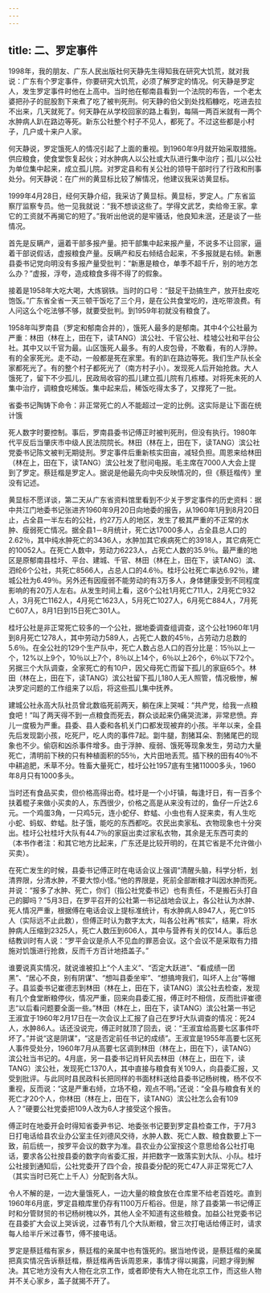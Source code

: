 ```yaml
---
---
---
```

title: 二、罗定事件
---



1998年，我的朋友、广东人民出版社何天静先生得知我在研究大饥荒，就对我说：广东有个罗定事件，你要研究大饥荒，必须了解罗定的情况。何天静是罗定人，发生罗定事件时他在上高中。当时他在郁南县看到一个法院的布告，一个老太婆把孙子的屁股割下来煮了吃了被判死刑。何天静的伯父到处找稻糠吃，吃进去拉不出来，几天就死了。何天静在从学校回家的路上看到，每隔一两百米就有一两个水肿病人趴在路边等死。新东公社整个村子不见人，都死了。不过这些都是小村子，几户或十来户人家。

何天静说，罗定饿死人的情况引起了上面的重视。到1960年9月就开始采取措施。供应粮食，使食堂恢复起伙；对水肿病人以公社或大队进行集中治疗；孤儿以公社为单位集中起来，成立孤儿院。对罗定县和有关公社的领导干部时行了行政和刑事处分。何天静说：在广州的黄显标比较了解情况，他建议我采访黄显标。

1999年4月28日，经何天静介绍，我采访了黄显标。黄显标，罗定人。广东省监察厅监察专员。他一见我就说：“我不想谈这些了。学得文武艺，卖给帝王家。拿它的工资就不再揭它的短了。”我听出他说的是牢骚话，他良知未泯，还是谈了一些情况。

首先是反瞒产，逼着干部多报产量。把干部集中起来报产量，不说多不让回家，逼着干部说假话，虚报粮食产量。反瞒产和反右倾结合起来，不多报就是右倾。新惠县委书记党向明没有多报产量受批判：“新惠是粮仓，单季不超千斤，别的地方怎么办？”虚报，浮夸，造成粮食多得不得了的假象。

接着是1958年大吃大喝，大炼钢铁。当时的口号：“鼓足干劲搞生产，放开肚皮吃饱饭。”广东省全省一天三顿干饭吃了三个月，是在公共食堂吃的，连吃带浪费。有人问这么个吃法够不够，就要受批判。到1959年初就没有粮食了。

1958年叫罗南县（罗定和郁南合并的），饿死人最多的是郁南。其中4个公社最为严重：林田（林在上，田在下，读TANG）滨公社、千官公社、桂墟公社和平台公社。其中又以千官为最。山区饿死人最多。有的人皮包骨，不敢看，有的人浮肿。有的全家死光。走不动，一般都是死在家里。有的趴在路边等死。我们生产队长全家都死光了。有的整个村子都死光了（南方村子小）。发现死人后开始抢救。大人饿死了，留下不少孤儿，民政局收容的孤儿建立孤儿院有几栋楼。对将死未死的人集中治疗，调粮食吃稀饭。集中起来后，稀饭吃得太多了，又撑死了一批。

省委书记陶铸下命令：非正常死亡的人不能超过一定的比例。这实际是让下面在统计饿

死人数字时要控制。事后，罗南县委书记傅正时被判死刑，但没有执行。1980年代平反后当肇庆市中级人民法院院长。林田（林在上，田在下，读TANG）滨公社党委书记陈文被判无期徒刑。罗定事件后重新核实田亩，减轻负担。周恩来给林田（林在上，田在下，读TANG）滨公社发了慰问电报。毛主席在7000人大会上提到了罗定。蔡廷楷是罗定人。据说是他最先向中央反映情况的，但《蔡廷楷传》里没有记述。

黄显标不愿详谈，第二天从广东省资料馆里看到不少关于罗定事件的历史资料：据中共江门地委书记张进齐1960年9月20日向地委的报告，从1960年1月到8月20日止，占全县一半左右的公社，约27万人的地区，发生了极其严重的不正常的水肿、瘦弱死亡情况。据全县1－8月统计，死亡达17000多人，占全县总人口的2.62％，其中纯水肿死亡的3436人，水肿加其它疾病死亡的3918人，其它病死亡的10052人。在死亡人数中，劳动力6223人，占死亡人数的35.9％。最严重的地区是原郁南县桂圩、平台、建城、千官、林田（林在上，田在下，读TANG）滨、泗纶6个公社，共死亡8566人，占总人口的4.6％。桂圩公社死亡率达6.92％，建城公社为6.49％。另外还有因瘦弱不能劳动的有3万多人，身体健康受到不同程度影响的有20万人左右。从发生时间上看，这6个公社1月死亡711人，2月死亡932人，3月死亡1162人，4月死亡1623人，5月死亡1027人，6月死亡884人，7月死亡607人，8月1日到15日死亡301人。

桂圩公社是非正常死亡较多的一个公社，据地委调查组调查，这个公社1960年1月到8月死亡1278人，其中劳动力589人，占死亡人数的45％，占劳动力总数的5.6％。在全公社的129个生产队中，死亡人数占总人口的百分比是：15％以上一个，12%以上9个，10％以上7个，8％以上14个，6％以上26个，6％以下72个。另据三个大队调查，全家死亡的有10户，因父母死亡而留下孤儿的家庭65个。林田（林在上，田在下，读TANG）滨公社留下孤儿180人无人照管，情况极惨，解决罗定问题的工作组来了以后，将这些孤儿集中抚养。

建城公社永高大队社员曾北数临死前两天，躺在床上哭喊：“共产党，给我一点粮食吧！”叫了两天得不到一点粮食而死去，群众谈起来仍痛哭流涕，非常悲愤。弃儿一度极为严重。县委、县人委和各机关门口都发现被弃的小孩。半年以来，全县先后发现劏小孩，吃死尸，吃人肉的事件7起。劏牛腿，割猪耳朵、割猪尾巴的现象也不少。偷窃和凶杀事件增多。由于浮肿、瘦弱、饿死等现象发生，劳动力大量死亡，清明前下秧的只有种植面积的55％，大片田地丢荒。插下秧的田有40％不中耕追肥，禾草不分。牲畜大量死亡，桂圩公社1957底有生猪11000多头，1960年8月只有1000多头。

当时还有食品买卖，但价格高得出奇。桂圩是一个小圩镇，每逢圩日，有一百多个扶着棍子来做小买卖的人，东西很少，价格之高是从来没有过的，鱼仔一斤达2.6元。一个鸡蛋3角，一只鸡5元，连小蛇仔、蚱蜢、小虫也有人捉来卖，有人生吃小蛇、蚂蚁、蚱蜢。肚子饿，能吃的东西都吃。农民出卖家私、衣物现象也十分突出。桂圩公社桂圩大队有44.7％的家庭出卖过家私衣物，其余是无东西可卖的（本书作者注：和其它地方比起来，广东还是比较开明的，在其它省是不允许做小买卖）。

在死亡发生的时候，县委书记傅正时在电话会议上强调“清醒头脑，科学分析，划清界限，分清水肿，不要大惊小怪。”他的界限是，死前全部断粮才叫因水肿而死。并说：“报多了水肿、死亡，你们（指公社党委书记）也有责任，不是搬石头打自己的脚吗？”5月3日，在罗平召开的公社第一书记战地会议上，各公社认为水肿、死人情况严重，根据傅在电话会议上提标准统计，有水肿病人8947人，死亡915人（实际远不止此数），但傅正时认为数字太大，叫各公社再“核实”，结果，将水肿病人压缩到2325人，死亡人数压到606人，其中与营养有关的仅14人。事后总结教训时有人说：“罗平会议是杀人不见血的罪恶会议。这个会议不是采取有力措施对饥饿进行抢救，反而千方百计地捂盖子。”

谁要说真实情况，就说谁被扣上“个人主义”、“否定大跃进”、“看成绩一团黑”、“居心不良，别有阴谋”、“想叫县委坐牢”、“想搞垮我们，叫坏人上台”等帽子。县监委书记崔德志到林田（林在上，田在下，读TANG）滨公社去检查，发现有几个食堂断粮停伙，情况严重，回来向县委汇报，傅正时不相信，反而批评崔德志“以后看问题要全面一些。”林田（林在上，田在下，读TANG）滨公社第一书记王淑宜于1960年2月17日在一次会议上汇报了自己在罗圩大队调查的情况：死24人，水肿86人。话还没说完，傅正时就顶了回去，说：“王淑宜给高要七区事件吓坏了。”并说“这是阴谋”，“这是否定前任书记的成绩”。王淑宜是1955年高要七区死人事件受处分，1960年7月从高要七区调到林田（林在上，田在下），读TANG）滨公社当书记的。4月底，另一县委书记肖轩风去林田（林在上，田在下，读TANG）滨公社，发现死亡1370人，其中直接与粮食有关109人，向县委汇报，又受到批评。与此同时县民政科长把同样的书面材料送给县委书记杨树槐，杨不仅不重视，反而说：“这是严重右倾，立场不稳，观点不明。”还说：“全县与粮食有关的死亡才20个人，你林田（林在上，田在下，读TANG）滨公社怎么会有109人？”硬要公社党委把109人改为6人才接受这个报告。

傅正时在地委开会时得知省委尹书记、地委张书记要到罗定县检查工作，于7月3日打电话给县农业办公室主任刘德风交待，水肿人数、死亡人数、粮食数要上下一致，前后统一，按罗平会议的数字为准。县农业办公室按这个意思给各公社打电话，要求各公社按县委的数字向省委汇报，并把数字一致落实到大队、小队。桂圩公社接到通知后，公社党委开了四个会，按县委分配的死亡47人非正常死亡7人（其实当时已死亡上千人）分配到各大队。

令人不解的是，一边大量饿死人，一边大量的粮食放在仓库里不给老百姓吃。直到1960年6月底，罗定县粮库里仍存有1100万斤稻谷。但是，除了县委第一书记傅正时和分管财贸的书记杨树槐以外，其他人全不知道有这些粮食。加益公社党委书记在县委扩大会议上哭诉说，过春节有几个大队断粮，曾三次打电话给傅正时，请求每人给半斤米过春节，傅不接电话。

罗定是蔡廷楷有家乡，蔡廷楷的亲属中也有饿死的。据当地传说，是蔡廷楷的亲属把真实情况告诉蔡廷楷，蔡廷楷再告诉周恩来，事情才得以揭露，问题才得到解决。其它地方没有大人物在北京工作，或者即使有大人物在北京工作，而这些人物并不关心家乡，盖子就揭不开了。